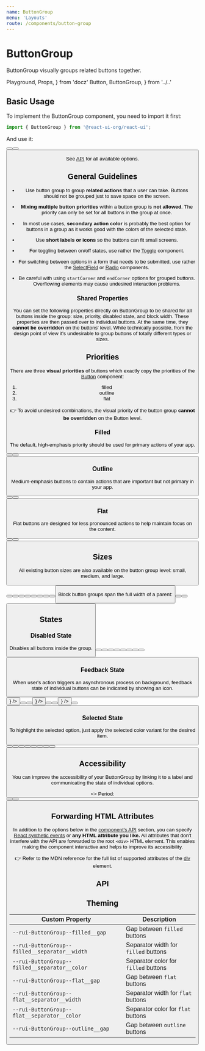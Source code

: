 ```yaml
---
name: ButtonGroup
menu: 'Layouts'
route: /components/button-group
---
```


# ButtonGroup

ButtonGroup visually groups related buttons together.

  Playground,
  Props,
} from 'docz'
  Button,
  ButtonGroup,
} from '../..'

## Basic Usage

To implement the ButtonGroup component, you need to import it first:

```js
import { ButtonGroup } from '@react-ui-org/react-ui';
```

And use it:

<Playground>
  <ButtonGroup>
    <Button label="Week" />
    <Button label="Month" />
    <Button label="Year" />
  </ButtonGroup>
</Playground>

See [API](#api) for all available options.

## General Guidelines

- Use button group to group **related actions** that a user can take. Buttons
  should not be grouped just to save space on the screen.

- **Mixing multiple button priorities** within a button group is **not
  allowed**. The priority can only be set for all buttons in the group at once.

- In most use cases, **secondary action color** is probably the best option for
  buttons in a group as it works good with the colors of the selected state.

- Use **short labels or icons** so the buttons can fit small screens.

- For toggling between on/off states, use rather the
  [Toggle](/components/toggle) component.

- For switching between options in a form that needs to be submitted, use rather
  the [SelectField](/components/select-field) or
  [Radio](/components/radio) components.

- Be careful with using `startCorner` and `endCorner` options for grouped
  buttons. Overflowing elements may cause undesired interaction problems.

### Shared Properties

You can set the following properties directly on ButtonGroup to be shared for
all buttons inside the group: size, priority, disabled state, and block width.
These properties are then passed over to individual buttons. At the same time,
they **cannot be overridden** on the buttons' level. While technically possible,
from the design point of view it's undesirable to group buttons of totally
different types or sizes.

## Priorities

There are three **visual priorities** of buttons which exactly copy the
priorities of the [Button](/components/button) component:

1. filled
2. outline
3. flat

👉 To avoid undesired combinations, the visual priority of the button group
**cannot be overridden** on the Button level.

### Filled

The default, high-emphasis priority should be used for primary actions of your
app.

<Playground>
  <ButtonGroup>
    <Button color="secondary" label="Week" />
    <Button color="secondary" label="Month" />
    <Button color="secondary" label="Year" />
  </ButtonGroup>
</Playground>

### Outline

Medium-emphasis buttons to contain actions that are important but not primary
in your app.

<Playground>
  <ButtonGroup priority="outline">
    <Button color="secondary" label="Week" />
    <Button color="secondary" label="Month" />
    <Button color="secondary" label="Year" />
  </ButtonGroup>
</Playground>

### Flat

Flat buttons are designed for less pronounced actions to help maintain focus on
the content.

<Playground>
  <ButtonGroup priority="flat">
    <Button color="secondary" label="Week" />
    <Button color="secondary" label="Month" />
    <Button color="secondary" label="Year" />
  </ButtonGroup>
</Playground>

## Sizes

All existing button sizes are also available on the button group level: small,
medium, and large.

<Playground>
  <ButtonGroup size="small">
    <Button color="secondary" label="Week" />
    <Button color="secondary" label="Month" />
    <Button color="secondary" label="Year" />
  </ButtonGroup>
  <ButtonGroup>
    <Button color="secondary" label="Week" />
    <Button color="secondary" label="Month" />
    <Button color="secondary" label="Year" />
  </ButtonGroup>
  <ButtonGroup size="large">
    <Button color="secondary" label="Week" />
    <Button color="secondary" label="Month" />
    <Button color="secondary" label="Year" />
  </ButtonGroup>
</Playground>

Block button groups span the full width of a parent:

<Playground>
  <ButtonGroup block>
    <Button color="secondary" label="Week" />
    <Button color="secondary" label="Month" />
    <Button color="secondary" label="Year" />
  </ButtonGroup>
</Playground>

## States

### Disabled State

Disables all buttons inside the group.

<Playground>
  <ButtonGroup disabled>
    <Button color="secondary" label="Week" />
    <Button color="secondary" label="Month" />
    <Button color="secondary" label="Year" />
  </ButtonGroup>
  <ButtonGroup priority="outline" disabled>
    <Button color="secondary" label="Week" />
    <Button color="secondary" label="Month" />
    <Button color="secondary" label="Year" />
  </ButtonGroup>
  <ButtonGroup priority="flat" disabled>
    <Button color="secondary" label="Week" />
    <Button color="secondary" label="Month" />
    <Button color="secondary" label="Year" />
  </ButtonGroup>
</Playground>

### Feedback State

When user's action triggers an asynchronous process on background, feedback
state of individual buttons can be indicated by showing an icon.

<Playground>
  <ButtonGroup>
    <Button color="success" label="Week" feedbackIcon={<Icon icon="success" />} />
    <Button color="secondary" label="Month" />
    <Button color="secondary" label="Year" />
  </ButtonGroup>
  <ButtonGroup priority="outline">
    <Button color="success" label="Week" feedbackIcon={<Icon icon="success" />} />
    <Button color="secondary" label="Month" />
    <Button color="secondary" label="Year" />
  </ButtonGroup>
  <ButtonGroup priority="flat">
    <Button color="success" label="Week" feedbackIcon={<Icon icon="success" />} />
    <Button color="secondary" label="Month" />
    <Button color="secondary" label="Year" />
  </ButtonGroup>
</Playground>

### Selected State

To highlight the selected option, just apply the selected color variant for
the desired item.

<Playground>
  <ButtonGroup>
    <Button color="selected" label="Week" />
    <Button color="secondary" label="Month" />
    <Button color="secondary" label="Year" />
  </ButtonGroup>
  <ButtonGroup priority="outline">
    <Button color="selected" label="Week" />
    <Button color="secondary" label="Month" />
    <Button color="secondary" label="Year" />
  </ButtonGroup>
  <ButtonGroup priority="flat">
    <Button color="selected" label="Week" />
    <Button color="secondary" label="Month" />
    <Button color="secondary" label="Year" />
  </ButtonGroup>
</Playground>

## Accessibility

You can improve the accessibility of your ButtonGroup by linking it to a label
and communicating the state of individual options.

<Playground>
  <>
    <span id="period-label">Period:</span>
    <ButtonGroup aria-labelledby="period-label">
      <Button color="selected" label="Week" aria-pressed />
      <Button color="secondary" label="Month" aria-pressed={false} />
      <Button color="secondary" label="Year" aria-pressed={false} />
    </ButtonGroup>
  </>
</Playground>

## Forwarding HTML Attributes

In addition to the options below in the [component's API](#api) section, you
can specify [React synthetic events] or **any HTML attribute you like.** All
attributes that don't interfere with the API are forwarded to the root `<div>`
HTML element. This enables making the component interactive and helps to improve
its accessibility.

👉 Refer to the MDN reference for the full list of supported attributes of the
[div] element.

## API

<Props table of={ButtonGroup} />

## Theming

| Custom Property                                                    | Description                                    |
|--------------------------------------------------------------------|------------------------------------------------|
| `--rui-ButtonGroup--filled__gap`                                   | Gap between `filled` buttons                   |
| `--rui-ButtonGroup--filled__separator__width`                      | Separator width for `filled` buttons           |
| `--rui-ButtonGroup--filled__separator__color`                      | Separator color for `filled` buttons           |
| `--rui-ButtonGroup--flat__gap`                                     | Gap between `flat` buttons                     |
| `--rui-ButtonGroup--flat__separator__width`                        | Separator width for `flat` buttons             |
| `--rui-ButtonGroup--flat__separator__color`                        | Separator color for `flat` buttons             |
| `--rui-ButtonGroup--outline__gap`                                  | Gap between `outline` buttons                  |

[React synthetic events]: https://reactjs.org/docs/events.html
[div]: https://developer.mozilla.org/en-US/docs/Web/HTML/Element/div#attributes
